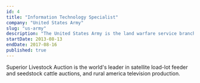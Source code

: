 ```yaml
---
id: 4
title: "Information Technology Specialist"
company: "United States Army"
slug: "us-army"
description: "The United States Army is the land warfare service branch of the United States Armed Forces. It is one of the seven uniformed services of the United States, and is designated as the Army of the United States in the United States Constitution."
startDate: 2013-08-13
endDate: 2017-08-16
published: true
---
```


Superior Livestock Auction is the world's leader in satellite load-lot feeder and seedstock cattle auctions, and rural america television production.
